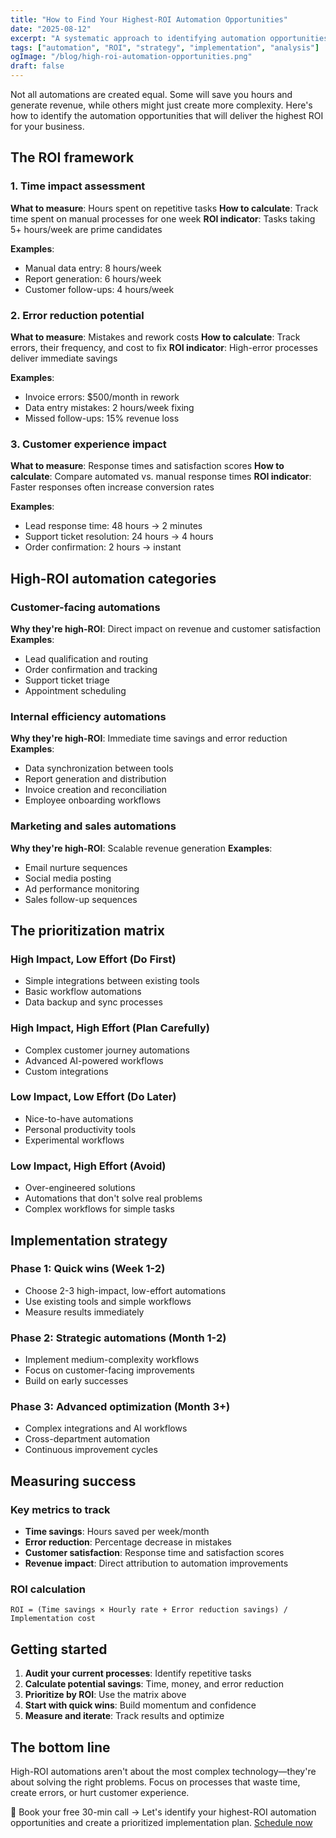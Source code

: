 ```yaml
---
title: "How to Find Your Highest-ROI Automation Opportunities"
date: "2025-08-12"
excerpt: "A systematic approach to identifying automation opportunities that deliver the biggest impact for your business."
tags: ["automation", "ROI", "strategy", "implementation", "analysis"]
ogImage: "/blog/high-roi-automation-opportunities.png"
draft: false
---
```


Not all automations are created equal. Some will save you hours and generate revenue, while others might just create more complexity. Here's how to identify the automation opportunities that will deliver the highest ROI for your business.

## The ROI framework

### 1. Time impact assessment
**What to measure**: Hours spent on repetitive tasks
**How to calculate**: Track time spent on manual processes for one week
**ROI indicator**: Tasks taking 5+ hours/week are prime candidates

**Examples**:
- Manual data entry: 8 hours/week
- Report generation: 6 hours/week
- Customer follow-ups: 4 hours/week

### 2. Error reduction potential
**What to measure**: Mistakes and rework costs
**How to calculate**: Track errors, their frequency, and cost to fix
**ROI indicator**: High-error processes deliver immediate savings

**Examples**:
- Invoice errors: $500/month in rework
- Data entry mistakes: 2 hours/week fixing
- Missed follow-ups: 15% revenue loss

### 3. Customer experience impact
**What to measure**: Response times and satisfaction scores
**How to calculate**: Compare automated vs. manual response times
**ROI indicator**: Faster responses often increase conversion rates

**Examples**:
- Lead response time: 48 hours → 2 minutes
- Support ticket resolution: 24 hours → 4 hours
- Order confirmation: 2 hours → instant

## High-ROI automation categories

### Customer-facing automations
**Why they're high-ROI**: Direct impact on revenue and customer satisfaction
**Examples**:
- Lead qualification and routing
- Order confirmation and tracking
- Support ticket triage
- Appointment scheduling

### Internal efficiency automations
**Why they're high-ROI**: Immediate time savings and error reduction
**Examples**:
- Data synchronization between tools
- Report generation and distribution
- Invoice creation and reconciliation
- Employee onboarding workflows

### Marketing and sales automations
**Why they're high-ROI**: Scalable revenue generation
**Examples**:
- Email nurture sequences
- Social media posting
- Ad performance monitoring
- Sales follow-up sequences

## The prioritization matrix

### High Impact, Low Effort (Do First)
- Simple integrations between existing tools
- Basic workflow automations
- Data backup and sync processes

### High Impact, High Effort (Plan Carefully)
- Complex customer journey automations
- Advanced AI-powered workflows
- Custom integrations

### Low Impact, Low Effort (Do Later)
- Nice-to-have automations
- Personal productivity tools
- Experimental workflows

### Low Impact, High Effort (Avoid)
- Over-engineered solutions
- Automations that don't solve real problems
- Complex workflows for simple tasks

## Implementation strategy

### Phase 1: Quick wins (Week 1-2)
- Choose 2-3 high-impact, low-effort automations
- Use existing tools and simple workflows
- Measure results immediately

### Phase 2: Strategic automations (Month 1-2)
- Implement medium-complexity workflows
- Focus on customer-facing improvements
- Build on early successes

### Phase 3: Advanced optimization (Month 3+)
- Complex integrations and AI workflows
- Cross-department automation
- Continuous improvement cycles

## Measuring success

### Key metrics to track
- **Time savings**: Hours saved per week/month
- **Error reduction**: Percentage decrease in mistakes
- **Customer satisfaction**: Response time and satisfaction scores
- **Revenue impact**: Direct attribution to automation improvements

### ROI calculation
```
ROI = (Time savings × Hourly rate + Error reduction savings) / Implementation cost
```

## Getting started

1. **Audit your current processes**: Identify repetitive tasks
2. **Calculate potential savings**: Time, money, and error reduction
3. **Prioritize by ROI**: Use the matrix above
4. **Start with quick wins**: Build momentum and confidence
5. **Measure and iterate**: Track results and optimize

## The bottom line

High-ROI automations aren't about the most complex technology—they're about solving the right problems. Focus on processes that waste time, create errors, or hurt customer experience.

📅 Book your free 30-min call → Let's identify your highest-ROI automation opportunities and create a prioritized implementation plan. [Schedule now](/book)
